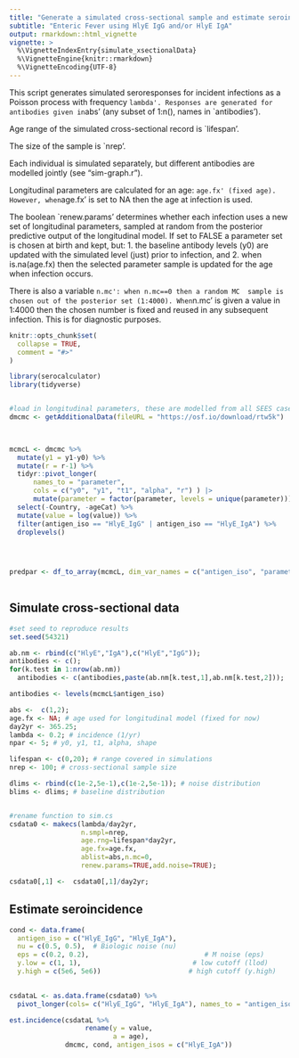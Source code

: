 ```yaml
---
title: "Generate a simulated cross-sectional sample and estimate seroincidence"
subtitle: "Enteric Fever using HlyE IgG and/or HlyE IgA"
output: rmarkdown::html_vignette
vignette: >
  %\VignetteIndexEntry{simulate_xsectionalData}
  %\VignetteEngine{knitr::rmarkdown}
  %\VignetteEncoding{UTF-8}
---
```



 This script generates simulated seroresponses for incident infections
 as a Poisson process with frequency `lambda'. Responses are generated for
 antibodies given in `abs' (any subset of 1:n(), names in `antibodies').

 Age range of the simulated cross-sectional record is `lifespan'.

 The size of the sample is `nrep'.

 Each individual is simulated separately, but different antibodies are
 modelled jointly (see "sim-graph.r").

 Longitudinal parameters are calculated for an age: `age.fx' (fixed age).
 However, when `age.fx' is set to NA then the age at infection is used.

 The boolean `renew.params' determines whether each infection uses a
 new set of longitudinal parameters, sampled at random from the
 posterior predictive output of  the longitudinal model. If set to FALSE
 a parameter set is chosen at birth and kept, but:
 1. the baseline antibody levels (y0) are updated with the simulated level
    (just) prior to infection, and
 2. when is.na(age.fx) then the selected parameter sample is updated for the
    age when infection occurs.

 There is also a variable `n.mc': when n.mc==0 then a random MC
 sample is chosen out of the posterior set (1:4000). When `n.mc' is
 given a value in 1:4000 then the chosen number is fixed and reused
 in any subsequent infection. This is for diagnostic purposes.


```r
knitr::opts_chunk$set(
  collapse = TRUE,
  comment = "#>"
)
```


```r
library(serocalculator)
library(tidyverse)


#load in longitudinal parameters, these are modelled from all SEES cases across all ages and countries 
dmcmc <- getAdditionalData(fileURL = "https://osf.io/download/rtw5k")  
  


mcmcL <- dmcmc %>%
  mutate(y1 = y1-y0) %>%
  mutate(r = r-1) %>%
  tidyr::pivot_longer(
      names_to = "parameter",
      cols = c("y0", "y1", "t1", "alpha", "r") ) |>
      mutate(parameter = factor(parameter, levels = unique(parameter))) %>%
  select(-Country, -ageCat) %>%
  mutate(value = log(value)) %>%
  filter(antigen_iso == "HlyE_IgG" | antigen_iso == "HlyE_IgA") %>%
  droplevels()
  



predpar <- df_to_array(mcmcL, dim_var_names = c("antigen_iso", "parameter"))
 

```


## Simulate cross-sectional data
```r
#set seed to reproduce results
set.seed(54321)

ab.nm <- rbind(c("HlyE","IgA"),c("HlyE","IgG"));
antibodies <- c();
for(k.test in 1:nrow(ab.nm))
  antibodies <- c(antibodies,paste(ab.nm[k.test,1],ab.nm[k.test,2]));

antibodies <- levels(mcmcL$antigen_iso)

abs <-  c(1,2);
age.fx <- NA; # age used for longitudinal model (fixed for now)
day2yr <- 365.25;
lambda <- 0.2; # incidence (1/yr)
npar <- 5; # y0, y1, t1, alpha, shape

lifespan <- c(0,20); # range covered in simulations
nrep <- 100; # cross-sectional sample size

dlims <- rbind(c(1e-2,5e-1),c(1e-2,5e-1)); # noise distribution
blims <- dlims; # baseline distribution


#rename function to sim.cs
csdata0 <- makecs(lambda/day2yr,
                  n.smpl=nrep,
                  age.rng=lifespan*day2yr,
                  age.fx=age.fx,
                  ablist=abs,n.mc=0,
                  renew.params=TRUE,add.noise=TRUE);

csdata0[,1] <-  csdata0[,1]/day2yr;


```


## Estimate seroincidence
```r

cond <- data.frame(
  antigen_iso = c("HlyE_IgG", "HlyE_IgA"),
  nu = c(0.5, 0.5),  # Biologic noise (nu)
  eps = c(0.2, 0.2),                             # M noise (eps)
  y.low = c(1, 1),                            # low cutoff (llod)
  y.high = c(5e6, 5e6))                      # high cutoff (y.high)
                          

csdataL <- as.data.frame(csdata0) %>%
  pivot_longer(cols= c("HlyE_IgG", "HlyE_IgA"), names_to = "antigen_iso", values_to = "value")

est.incidence(csdataL %>%
                   rename(y = value,
                          a = age), 
              dmcmc, cond, antigen_isos = c("HlyE_IgA"))


```

